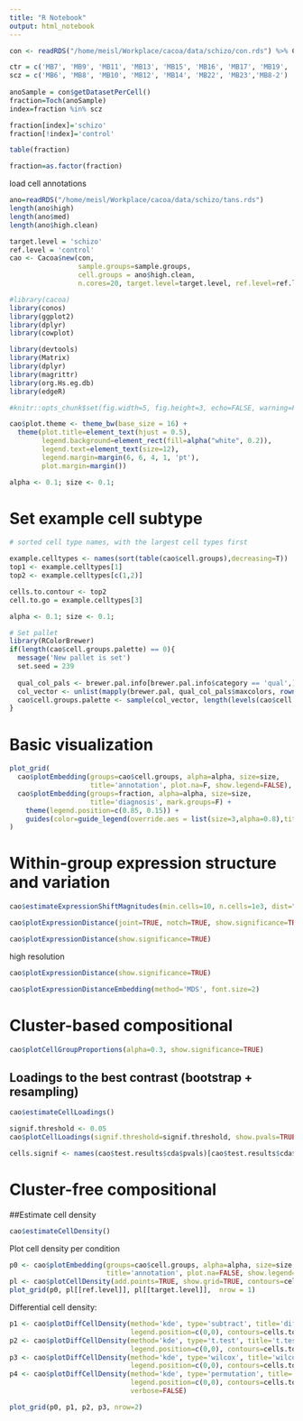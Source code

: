 ```yaml
---
title: "R Notebook"
output: html_notebook
---
```






```r
con <- readRDS("/home/meisl/Workplace/cacoa/data/schizo/con.rds") %>% Conos$new(con) # 

```




```r
ctr = c('MB7', 'MB9', 'MB11', 'MB13', 'MB15', 'MB16', 'MB17', 'MB19', 'MB20', 'MB21', 'MB18-2')
scz = c('MB6', 'MB8', 'MB10', 'MB12', 'MB14', 'MB22', 'MB23','MB8-2')
  
anoSample = con$getDatasetPerCell()
fraction=Toch(anoSample)
index=fraction %in% scz

fraction[index]='schizo'
fraction[!index]='control'

table(fraction)

fraction=as.factor(fraction)
```



load cell annotations
```r
ano=readRDS("/home/meisl/Workplace/cacoa/data/schizo/tans.rds")
length(ano$high)
length(ano$med)
length(ano$high.clean)
```



```r
target.level = 'schizo'
ref.level = 'control'
cao <- Cacoa$new(con, 
                 sample.groups=sample.groups, 
                 cell.groups = ano$high.clean,
                 n.cores=20, target.level=target.level, ref.level=ref.level)
```



```r
#library(cacoa)
library(conos)
library(ggplot2)
library(dplyr)
library(cowplot)

library(devtools)
library(Matrix)
library(dplyr)
library(magrittr)
library(org.Hs.eg.db)
library(edgeR)

#knitr::opts_chunk$set(fig.width=5, fig.height=3, echo=FALSE, warning=FALSE, message=FALSE)
```

```r
cao$plot.theme <- theme_bw(base_size = 16) + 
  theme(plot.title=element_text(hjust = 0.5), 
        legend.background=element_rect(fill=alpha("white", 0.2)),
        legend.text=element_text(size=12), 
        legend.margin=margin(6, 6, 4, 1, 'pt'),
        plot.margin=margin())

alpha <- 0.1; size <- 0.1;

```



# Set example cell subtype

```r
# sorted cell type names, with the largest cell types first

example.celltypes <- names(sort(table(cao$cell.groups),decreasing=T))
top1 <- example.celltypes[1]
top2 <- example.celltypes[c(1,2)]

cells.to.contour <- top2
cell.to.go = example.celltypes[3]

alpha <- 0.1; size <- 0.1;

# Set pallet
library(RColorBrewer)
if(length(cao$cell.groups.palette) == 0){
  message('New pallet is set')
  set.seed = 239
  
  qual_col_pals <- brewer.pal.info[brewer.pal.info$category == 'qual',]
  col_vector <- unlist(mapply(brewer.pal, qual_col_pals$maxcolors, rownames(qual_col_pals)))
  cao$cell.groups.palette <- sample(col_vector, length(levels(cao$cell.groups)))
}


```



# Basic visualization

```r
plot_grid(
  cao$plotEmbedding(groups=cao$cell.groups, alpha=alpha, size=size, 
                    title='annotation', plot.na=F, show.legend=FALSE),
  cao$plotEmbedding(groups=fraction, alpha=alpha, size=size, 
                    title='diagnosis', mark.groups=F) + 
    theme(legend.position=c(0.85, 0.15)) +
    guides(color=guide_legend(override.aes = list(size=3,alpha=0.8),title=''))
)
```




# Within-group expression structure and variation

```r
cao$estimateExpressionShiftMagnitudes(min.cells=10, n.cells=1e3, dist="cor", n.subsamples=50)
```





```r
cao$plotExpressionDistance(joint=TRUE, notch=TRUE, show.significance=TRUE)
```




```r
cao$plotExpressionDistance(show.significance=TRUE)
```


high resolution 
```r
cao$plotExpressionDistance(show.significance=TRUE)
```



```r
cao$plotExpressionDistanceEmbedding(method='MDS', font.size=2)
```




# Cluster-based compositional

```r
cao$plotCellGroupProportions(alpha=0.3, show.significance=TRUE)
```





## Loadings to the best contrast (bootstrap + resampling)

```r
cao$estimateCellLoadings()
```

```r

signif.threshold <- 0.05
cao$plotCellLoadings(signif.threshold=signif.threshold, show.pvals=TRUE, alpha=0.01)

cells.signif <- names(cao$test.results$cda$pvals)[cao$test.results$cda$pvals < signif.threshold]
```










# Cluster-free compositional

##Estimate cell density

```r
cao$estimateCellDensity()
```

Plot cell density per condition

```r
p0 <- cao$plotEmbedding(groups=cao$cell.groups, alpha=alpha, size=size, 
                        title='annotation', plot.na=FALSE, show.legend=FALSE)
pl <- cao$plotCellDensity(add.points=TRUE, show.grid=TRUE, contours=cells.to.contour)
plot_grid(p0, pl[[ref.level]], pl[[target.level]],  nrow = 1)
```






Differential cell density:

```r
p1 <- cao$plotDiffCellDensity(method='kde', type='subtract', title='difference',
                              legend.position=c(0,0), contours=cells.to.contour)
p2 <- cao$plotDiffCellDensity(method='kde', type='t.test', title='t.test', 
                              legend.position=c(0,0), contours=cells.to.contour)
p3 <- cao$plotDiffCellDensity(method='kde', type='wilcox', title='wilcox', 
                              legend.position=c(0,0), contours=cells.to.contour)
p4 <- cao$plotDiffCellDensity(method='kde', type='permutation', title='permutation', 
                              legend.position=c(0,0), contours=cells.to.contour,
                              verbose=FALSE)
```



```r
plot_grid(p0, p1, p2, p3, nrow=2)
```










